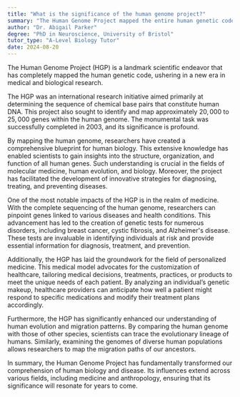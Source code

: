 ```yaml
---
title: "What is the significance of the human genome project?"
summary: "The Human Genome Project mapped the entire human genetic code, transforming medical and biological research by providing critical insights into genetics and disease."
author: "Dr. Abigail Parker"
degree: "PhD in Neuroscience, University of Bristol"
tutor_type: "A-Level Biology Tutor"
date: 2024-08-20
---
```


The Human Genome Project (HGP) is a landmark scientific endeavor that has completely mapped the human genetic code, ushering in a new era in medical and biological research.

The HGP was an international research initiative aimed primarily at determining the sequence of chemical base pairs that constitute human DNA. This project also sought to identify and map approximately $20,000$ to $25,000$ genes within the human genome. The monumental task was successfully completed in $2003$, and its significance is profound.

By mapping the human genome, researchers have created a comprehensive blueprint for human biology. This extensive knowledge has enabled scientists to gain insights into the structure, organization, and function of all human genes. Such understanding is crucial in the fields of molecular medicine, human evolution, and biology. Moreover, the project has facilitated the development of innovative strategies for diagnosing, treating, and preventing diseases.

One of the most notable impacts of the HGP is in the realm of medicine. With the complete sequencing of the human genome, researchers can pinpoint genes linked to various diseases and health conditions. This advancement has led to the creation of genetic tests for numerous disorders, including breast cancer, cystic fibrosis, and Alzheimer's disease. These tests are invaluable in identifying individuals at risk and provide essential information for diagnosis, treatment, and prevention.

Additionally, the HGP has laid the groundwork for the field of personalized medicine. This medical model advocates for the customization of healthcare, tailoring medical decisions, treatments, practices, or products to meet the unique needs of each patient. By analyzing an individual’s genetic makeup, healthcare providers can anticipate how well a patient might respond to specific medications and modify their treatment plans accordingly.

Furthermore, the HGP has significantly enhanced our understanding of human evolution and migration patterns. By comparing the human genome with those of other species, scientists can trace the evolutionary lineage of humans. Similarly, examining the genomes of diverse human populations allows researchers to map the migration paths of our ancestors.

In summary, the Human Genome Project has fundamentally transformed our comprehension of human biology and disease. Its influences extend across various fields, including medicine and anthropology, ensuring that its significance will resonate for years to come.
    